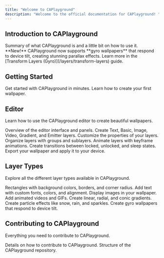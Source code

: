```yaml
---
title: "Welcome to CAPlayground"
description: "Welcome to the official documentation for CAPlayground! "
---
```


## Introduction to CAPlayground

<Card title="What is CAPlayground?" icon="stars" href="/introduction">
  Summary of what CAPlayground is and a little bit on how to use it.
</Card>

<Info>
  **New!** CAPlayground now supports **gyro wallpapers** that respond to device tilt, creating stunning parallax effects. Learn more in the [Transform Layers (Gyro)](/layers/transform-layers) guide.
</Info>

## Getting Started

<CardGroup cols={2}>
  <Card title="Quick Start" icon="rocket" href="/getting-started/quick-start">
    Get started with CAPlayground in minutes.
  </Card>
  <Card title="Your First Wallpaper [Coming Soon]" icon="rocket" href="">
    Learn how to create your first wallpaper.
  </Card>
</CardGroup>

## Editor

Learn how to use the CAPlayground editor to create beautiful wallpapers.

<CardGroup cols={2}>
  <Card title="Interface Overview" icon="desktop" href="/editor/interface-overview">
    Overview of the editor interface and panels.
  </Card>
  <Card title="Creating Layers" icon="layer-group" href="/editor/creating-layers">
    Create Text, Basic, Image, Video, Gradient, and Emitter layers.
  </Card>
  <Card title="Editing Layers" icon="palette" href="/editor/editing-layers">
    Customize the properties of your layers.
  </Card>
  <Card title="Layer Hierarchy" icon="sitemap" href="/editor/layer-hierarchy">
    Organize layers with groups and sublayers.
  </Card>
  <Card title="Creating Animations" icon="play" href="/editor/creating-animations">
    Animate layers with keyframe animations.
  </Card>
  <Card title="Creating State Transitions" icon="arrows-left-right" href="/editor/creating-state-transitions">
    Create transitions between locked, unlocked, and sleep states.
  </Card>
  <Card title="Exporting Your Project" icon="download" href="/editor/export-your-project">
    Export your wallpaper and apply it to your device.
  </Card>
</CardGroup>

## Layer Types

Explore all the different layer types available in CAPlayground.

<CardGroup cols={2}>
  <Card title="Basic Layers" icon="square" href="/layers/basic-layers">
    Rectangles with background colors, borders, and corner radius.
  </Card>
  <Card title="Text Layers" icon="font" href="/layers/text-layers">
    Add text with custom fonts, colors, and alignment.
  </Card>
  <Card title="Image Layers" icon="image" href="/layers/image-layers">
    Display images in your wallpaper.
  </Card>
  <Card title="Video Layers" icon="video" href="/layers/video-layers">
    Add animated videos and GIFs.
  </Card>
  <Card title="Gradient Layers" icon="droplet" href="/layers/gradient-layers">
    Create linear, radial, and conic gradients.
  </Card>
  <Card title="Emitter Layers" icon="sparkles" href="/layers/emitter-layers">
    Create particle effects like snow, rain, and sparkles.
  </Card>
  <Card title="Transform Layers (Gyro)" icon="mobile-screen" href="/layers/transform-layers">
    Create gyro wallpapers that respond to device tilt.
  </Card>
</CardGroup>

## Contributing to CAPlayground

Everything you need to contribute to CAPlayground.

<Columns cols={2}>
  <Card title="How to Contribute" icon="code" href="/contributing/contributing">
    Details on how to contribute to CAPlayground.
  </Card>
  <Card title="Project Structure" icon="pen-fancy" href="/contributing/project-structure">
    Structure of the CAPlayground repository.
  </Card>
</Columns>